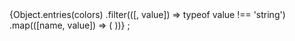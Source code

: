 
<ColorPalette>
  {Object.entries(colors)
    .filter(([, value]) => typeof value !== 'string')
    .map(([name, value]) => (
      <ColorItem key={name} title={name} colors={value} />
    ))}
</ColorPalette>
;
